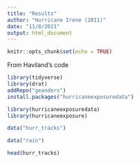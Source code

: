 ```yaml
---
title: "Results"
author: "Hurricane Irene (2011)"
date: "11/8/2021"
output: html_document
---
```


```r
knitr::opts_chunk$set(echo = TRUE)
```

From Haviland's code
```r
library(tidyverse)
library(drat)
addRepo("geanders")
install.packages("hurricaneexposuredata")

library(hurricaneexposuredata)
library(hurricaneexposure)

data("hurr_tracks")

data("rain")

head(hurr_tracks)
```